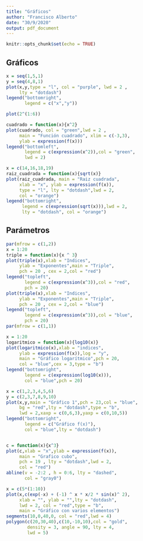 ```yaml
---
title: "Gráficos"
author: "Francisco Alberto"
date: "30/9/2020"
output: pdf_document
---
```


```r
knitr::opts_chunk$set(echo = TRUE)
```

## Gráficos

```r
x = seq(1,5,1)
y = seq(4,8,1)
plot(x,y,type = "l", col = "purple", lwd = 2 ,
     lty = "dotdash")
legend("bottomright",
       legend = c("x","y"))


```
```r
plot(2^(1:6))
```

```r
cuadrado = function(x){x^2}
plot(cuadrado, col = "green",lwd = 2 , 
     main = "Función cuadrado", xlim = c(-3,3),
     ylab = expression(f(x)))
legend("bottomleft",
       legend = c(expression(x^2)),col = "green",
       lwd = 2)


```

```r
x = c(14,16,18,19)
raiz_cuadrada = function(x){sqrt(x)}
plot(raiz_cuadrada, main = "Raiz cuadrada",
     xlab = "x", ylab = expression(f(x)),
     type = "l", lty = "dotdash",lwd = 2,
     col = "orange")
legend("bottomright",
      legend = c(expression(sqrt(x))),lwd = 2,
      lty = "dotdash", col = "orange")
```

## Parámetros

```r
par(mfrow = c(1,2))
x = 1:20
triple = function(x){x ^ 3}
plot(triple(x),xlab = "Indices",
     ylab = "Exponentes",main = "Triple",
     pch = 20 , cex = 2,col = "red")
legend("topleft",
       legend = c(expression(x^3)),col = "red",
       pch = 20)
plot(triple(x),xlab = "Indices",
     ylab = "Exponentes",main = "Triple",
     pch = 20 , cex = 2,col = "blue")
legend("topleft",
       legend = c(expression(x^3)),col = "blue",
       pch = 20)
par(mfrow = c(1,1))
```

```r
x = 1:20
logaritmico = function(x){log10(x)}
plot(logaritmico(x),xlab = "indices",
     ylab = expression(f(x)),log = "y",
     main = "Gráfico logarítmico",pch = 20,
     col = "blue",cex = 3,type = "b")
legend("bottomright",
       legend = c(expression(log10(x))),
       col = "blue",pch = 20)

```

```r
x = c(1,2,3,4,5,6)
y = c(2,3,7,8,9,10)
plot(x,y,main = "Gráfico 1",pch = 23,col = "blue",
     bg = "red",lty = "dotdash",type = "b",
     lwd = 2,xaxp = c(0,6,3),yaxp = c(0,10,5))
legend("bottomright",
       legend = c("Gráfico f(x)"),
       col = "blue",lty = "dotdash")



```

```r
c = function(x){x^3}
plot(c,xlab = "x",ylab = expression(f(x)),
     main = "Grafico cubo",
     pch = 19 , lty = "dotdash",lwd = 2,
     col = "red")
abline(v = -2:2 , h = 0:6, lty = "dashed",
       col = "gray0")
```


```r
x = c(5*(1:10))
plot(x,c(exp(-x) + (-1) ^ x * x/2 * sin(x)^ 2),
     xlab = "", ylab = "",lty = "dotdash",
     lwd = 2, col = "red",type = "b",
     main = "Gráfico con varios elementos")
segments(10,0,40,0, col = "red",lwd = 4)
polygon(c(20,30,40),c(10,-10,10),col = "gold",
        density = 3, angle = 90, lty = 4,
        lwd = 5)

```



